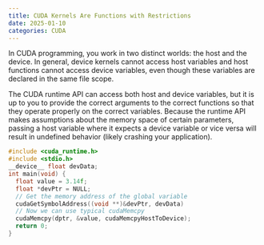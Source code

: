 ```yaml
---
title: CUDA Kernels Are Functions with Restrictions
date: 2025-01-10
categories: CUDA
---
```

In CUDA programming, you work in two distinct worlds: the host and the device.
In general, device kernels cannot access host variables and host functions
cannot access device variables, even though these variables are declared in
the same file scope.

The CUDA runtime API can access both host and device variables, but it is up to
you to provide the correct arguments to the correct functions so that they
operate properly on the correct variables. Because the runtime API makes
assumptions about the memory space of certain parameters, passing a host
variable where it expects a device variable or vice versa will result in
undefined behavior (likely crashing your application).

```c
#include <cuda_runtime.h>
#include <stdio.h>
__device__ float devData;
int main(void) {
  float value = 3.14f;
  float *devPtr = NULL;
  // Get the memory address of the global variable
  cudaGetSymbolAddress((void **)&devPtr, devData)
  // Now we can use typical cudaMemcpy
  cudaMemcpy(dptr, &value, cudaMemcpyHostToDevice);
  return 0;
}
```
